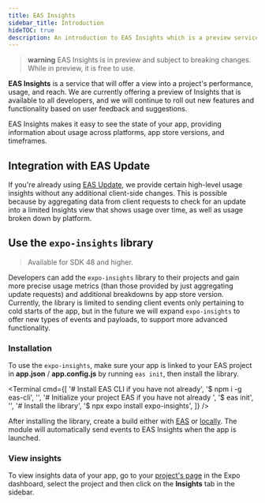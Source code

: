 ```yaml
---
title: EAS Insights
sidebar_title: Introduction
hideTOC: true
description: An introduction to EAS Insights which is a preview service for projects using the expo-insights library.
---
```



> **warning** EAS Insights is in preview and subject to breaking changes. While in preview, it is free to use.

**EAS Insights** is a service that will offer a view into a project's performance, usage, and reach. We are currently offering a preview of Insights that is available to all developers, and we will continue to roll out new features and functionality based on user feedback and suggestions.

EAS Insights makes it easy to see the state of your app, providing information about usage across platforms, app store versions, and timeframes.

## Integration with EAS Update

If you're already using [EAS Update](/eas-update/introduction.mdx), we provide certain high-level usage insights without any additional client-side changes. This is possible because by aggregating data from client requests to check for an update into a limited Insights view that shows usage over time, as well as usage broken down by platform.

## Use the `expo-insights` library

> Available for SDK 48 and higher.

Developers can add the `expo-insights` library to their projects and gain more precise usage metrics (than those provided by just aggregating update requests) and additional breakdowns by app store version. Currently, the library is limited to sending client events only pertaining to cold starts of the app, but in the future we will expand `expo-insights` to offer new types of events and payloads, to support more advanced functionality.

### Installation

To use the `expo-insights`, make sure your app is linked to your EAS project in **app.json** / **app.config.js** by running `eas init`, then install the library.

<Terminal
  cmd={[
    '# Install EAS CLI if you have not already',
    '$ npm i -g eas-cli',
    '',
    '# Initialize your project EAS if you have not already ',
    '$ eas init',
    '',
    '# Install the library',
    '$ npx expo install expo-insights',
  ]}
/>

After installing the library, create a build either with [EAS](/build/setup/) or [locally](/guides/local-app-development/). The module will automatically send events to EAS Insights when the app is launched.

### View insights

To view insights data of your app, go to your [project's page](https://expo.dev/accounts/[account]/projects/[project]/insights) in the Expo dashboard, select the project and then click on the **Insights** tab in the sidebar.
